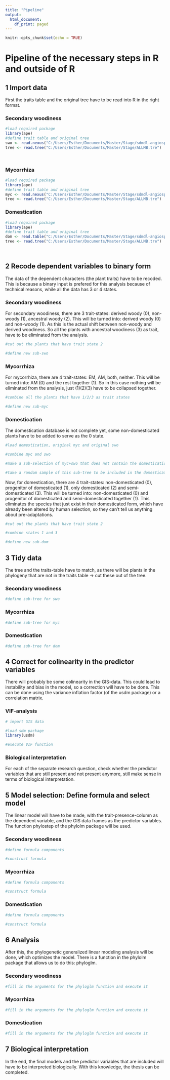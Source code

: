 ```yaml
---
title: "Pipeline"
output:
  html_document:
    df_print: paged
---
```


```r
knitr::opts_chunk$set(echo = TRUE)
```

# Pipeline of the necessary steps in R and outside of R

## 1 Import data

First the traits table and the original tree have to be read into R in the right format. 

### Secondary woodiness
```r
#load required package
library(ape)
#define trait table and original tree
swo <- read.nexus("C:/Users/Esther/Documents/Master/Stage/sdmdl-angiosperm-data/data/woody.nex")
tree <- read.tree("C:/Users/Esther/Documents/Master/Stage/ALLMB.tre")

  
```

### Mycorrhiza
```r
#load required package
library(ape)
#define trait table and original tree
myc <- read.nexus("C:/Users/Esther/Documents/Master/Stage/sdmdl-angiosperm-data/data/myco.nex")
tree <- read.tree("C:/Users/Esther/Documents/Master/Stage/ALLMB.tre")


```

### Domestication 
```r
#load required package
library(ape)
#define trait table and original tree
dom <- read.table("C:/Users/Esther/Documents/Master/Stage/sdmdl-angiosperm-data/data/crops.tsv", header = T, sep = "\t")
tree <- read.tree("C:/Users/Esther/Documents/Master/Stage/ALLMB.tre")

  
```

## 2 Recode dependent variables to binary form

The data of the dependent characters (the plant traits) have to be recoded. This is because a binary 
input is prefered for this analysis because of technical reasons, while all the data has 3 or 4 states. 

### Secondary woodiness
For secondary woodiness, there are 3 trait-states: derived woody (0), non-woody (1), ancestral woody (2). 
This will be turned into: derived woody (0) and non-woody (1). As this is the actual shift between 
non-woody and derived woodiness. So all the plants with ancestral woodiness (3) as trait, have to be 
eliminated from the analysis. 
```r
#cut out the plants that have trait state 2

#define new sub-swo

```


### Mycorrhiza
For mycorrhiza, there are 4 trait-states: EM, AM, both, neither. This will be turned into: AM (0) and 
the rest together (1). So in this case nothing will be eliminated from the analysis, just (1)(2)(3) have 
to be collapsed together. 
```r
#combine all the plants that have 1/2/3 as trait states

#define new sub-myc

```

### Domestication
The domestication database is not complete yet, some non-domesticated plants have to be added to 
serve as the 0 state. 
```r
#load domestication, original myc and original swo

#combine myc and swo

#make a sub-selection of myc+swo that does not contain the domestication plants

#take a random sample of this sub-tree to be included in the domestication part

```

Now, for domestication, there are 4 trait-states: non-domesticated (0), progenitor of domesticated (1), 
only domesticated (2) and semi-domesticated (3). 
This will be turned into: non-domesticated (0) and progenitor of domesticated and semi-domesticated 
together (1). This eliminates the species that just exist in their domesticated form, which have 
already been altered by human selection, so they can't tell us anything about pre-adaptations. 
```r
#cut out the plants that have trait state 2

#combine states 1 and 3

#define new sub-dom

```

## 3 Tidy data

The tree and the traits-table have to match, as there will be plants in the phylogeny that are not in the 
traits table -> cut these out of the tree. 

### Secondary woodiness
```r
#define sub-tree for swo

```

### Mycorrhiza 
```r
#define sub-tree for myc

```

### Domestication 
```r
#define sub-tree for dom

```

## 4 Correct for colinearity in the predictor variables

There will probably be some colinearity in the GIS-data. This could lead to instability and bias in the model, 
so a correction will have to be done. This can be done using the variance inflation factor (of the usdm package)
or a correlation matrix. 

### VIF-analysis
```r
# import GIS data 

#load sdm package
library(usdm)

#execute VIF function 

```

### Biological interpretation
For each of the separate research question, check whether the predictor variables that are still present and
not present anymore, still make sense in terms of biological interpretation. 


## 5 Model selection: Define formula and select model 

The linear model will have to be made, with the trait-presence-column as the dependent variable, and the 
GIS data frames as the predictor variables. The function phylostep of the phylolm package will be used. 

### Secondary woodiness
```r
#define formula components

#construct formula

```


### Mycorrhiza
```r
#define formula components

#construct formula

```


### Domestication
```r
#define formula components

#construct formula

```


## 6 Analysis

After this, the phylogenetic generalized linear modeling analysis will be done, which optimizes the model. 
There is a function in the phylolm package that allows us to do this: phyloglm. 

### Secondary woodiness
```r
#fill in the arguments for the phyloglm function and execute it

```


### Mycorrhiza
```r
#fill in the arguments for the phyloglm function and execute it

```


### Domestication
```r
#fill in the arguments for the phyloglm function and execute it

```


## 7 Biological interpretation

In the end, the final models and the predictor variables that are included will have to be interpreted biologically. 
With this knowledge, the thesis can be completed. 



